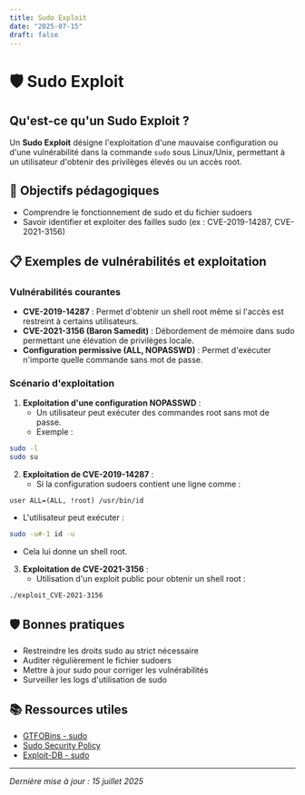 ```yaml
---
title: Sudo Exploit
date: "2025-07-15"
draft: false
---
```


# 🛡️ Sudo Exploit

## Qu'est-ce qu'un Sudo Exploit ?

Un **Sudo Exploit** désigne l'exploitation d'une mauvaise configuration ou d'une vulnérabilité dans la commande `sudo` sous Linux/Unix, permettant à un utilisateur d'obtenir des privilèges élevés ou un accès root.

## 🎯 Objectifs pédagogiques

- Comprendre le fonctionnement de sudo et du fichier sudoers
- Savoir identifier et exploiter des failles sudo (ex : CVE-2019-14287, CVE-2021-3156)

## 📋 Exemples de vulnérabilités et exploitation

### Vulnérabilités courantes

- **CVE-2019-14287** : Permet d'obtenir un shell root même si l'accès est restreint à certains utilisateurs.
- **CVE-2021-3156 (Baron Samedit)** : Débordement de mémoire dans sudo permettant une élévation de privilèges locale.
- **Configuration permissive (ALL, NOPASSWD)** : Permet d'exécuter n'importe quelle commande sans mot de passe.

### Scénario d'exploitation

1. **Exploitation d'une configuration NOPASSWD** :
   - Un utilisateur peut exécuter des commandes root sans mot de passe.
   - Exemple :

```bash
sudo -l
sudo su
```

2. **Exploitation de CVE-2019-14287** :
   - Si la configuration sudoers contient une ligne comme :

```
user ALL=(ALL, !root) /usr/bin/id
```

- L'utilisateur peut exécuter :

```bash
sudo -u#-1 id -u
```

- Cela lui donne un shell root.

3. **Exploitation de CVE-2021-3156** :
   - Utilisation d'un exploit public pour obtenir un shell root :

```bash
./exploit_CVE-2021-3156
```

## 🛡️ Bonnes pratiques

- Restreindre les droits sudo au strict nécessaire
- Auditer régulièrement le fichier sudoers
- Mettre à jour sudo pour corriger les vulnérabilités
- Surveiller les logs d'utilisation de sudo

## 📚 Ressources utiles

- [GTFOBins - sudo](https://gtfobins.github.io/gtfobins/sudo/)
- [Sudo Security Policy](https://www.sudo.ws/man/1.8.13/sudoers.man.html)
- [Exploit-DB - sudo](https://www.exploit-db.com/search?port=0&author=&platform=linux&type=local&tag=sudo)

---

_Dernière mise à jour : 15 juillet 2025_
